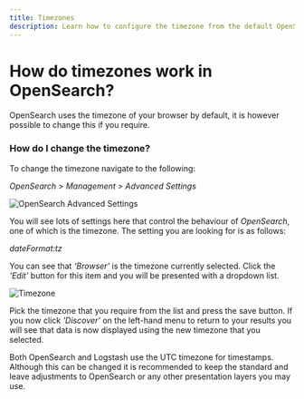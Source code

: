 ```yaml
---
title: Timezones
description: Learn how to configure the timezone from the default OpenSearch UTC for timestamps
---
```


# How do timezones work in OpenSearch?

OpenSearch uses the timezone of your browser by default, 
it is however possible to change this if you require.

### How do I change the timezone?

To change the timezone navigate to the following:

_OpenSearch > Management > Advanced Settings_

![OpenSearch Advanced Settings](@/images/help/log-management/storage/opensearch-advanced-settings.png)

You will see lots of settings here that control the behaviour of _OpenSearch_, 
one of which is the timezone. The setting you are looking for is as follows:

_dateFormat:tz_

You can see that _'Browser'_ is the timezone currently selected. Click 
the _'Edit'_ button for this item and you will be presented with a dropdown list.

![Timezone](@/images/help/log-management/storage/timezone.png)

Pick the timezone that you require from the list and press the save button. If you 
now click _'Discover'_ on the left-hand menu to return to your results you will 
see that data is now displayed using the new timezone that you selected.

<Callout type="info">
  Both OpenSearch and Logstash use the UTC timezone for timestamps. 
  Although this can be changed it is recommended to keep the standard 
  and leave adjustments to OpenSearch or any other presentation layers you may use.
</Callout>
